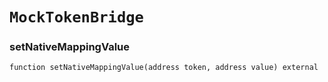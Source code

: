 # `MockTokenBridge`

### setNativeMappingValue

```solidity
function setNativeMappingValue(address token, address value) external
```

